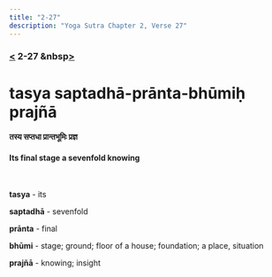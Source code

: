 ```yaml
---
title: "2-27"
description: "Yoga Sutra Chapter 2, Verse 27"
---
```


### [<](/Chapter-2/2-26/) 2-27 &nbsp[>](/Chapter-2/2-28/)

# tasya saptadhā-prānta-bhūmiḥ prajñā

#### तस्य सप्तधा प्रान्तभूमिः प्रज्ञ

#### Its final stage a sevenfold knowing

<br />

**tasya** - its

**saptadhā** - sevenfold

**prānta** - final

**bhūmi** - stage; ground; floor of a house; foundation; a place, situation

**prajñā** - knowing; insight

<br />
